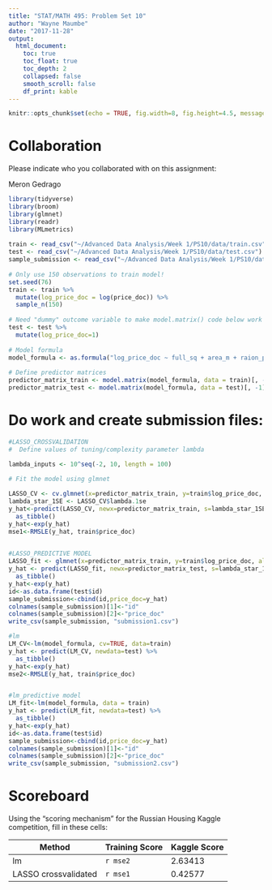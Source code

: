 ```yaml
---
title: "STAT/MATH 495: Problem Set 10"
author: "Wayne Maumbe"
date: "2017-11-28"
output:
  html_document:
    toc: true
    toc_float: true
    toc_depth: 2
    collapsed: false
    smooth_scroll: false
    df_print: kable
---
```

 
```r
knitr::opts_chunk$set(echo = TRUE, fig.width=8, fig.height=4.5, message=FALSE, warning = FALSE)
```
 
 
 
# Collaboration
 
Please indicate who you collaborated with on this assignment:
 
 Meron Gedrago
 

 
```r
library(tidyverse)
library(broom)
library(glmnet)
library(readr)
library(MLmetrics)
 
train <- read_csv("~/Advanced Data Analysis/Week 1/PS10/data/train.csv")
test <- read_csv("~/Advanced Data Analysis/Week 1/PS10/data/test.csv")
sample_submission <- read_csv("~/Advanced Data Analysis/Week 1/PS10/data/sample_submission.csv")
 
# Only use 150 observations to train model!
set.seed(76)
train <- train %>%
  mutate(log_price_doc = log(price_doc)) %>%
  sample_n(150)
 
# Need "dummy" outcome variable to make model.matrix() code below work
test <- test %>%
  mutate(log_price_doc=1)
 
# Model formula
model_formula <- as.formula("log_price_doc ~ full_sq + area_m + raion_popul + green_zone_part + indust_part + children_preschool + preschool_education_centers_raion + children_school + school_education_centers_raion + school_education_centers_top_20_raion + healthcare_centers_raion + university_top_20_raion + sport_objects_raion + additional_education_raion + culture_objects_top_25 + culture_objects_top_25_raion + shopping_centers_raion + office_raion + thermal_power_plant_raion + incineration_raion + oil_chemistry_raion + radiation_raion + railroad_terminal_raion + big_market_raion + nuclear_reactor_raion + detention_facility_raion + full_all + male_f + female_f + young_all + young_male + young_female + work_all + work_male + work_female + ekder_all + ekder_male + ekder_female + ID_metro + metro_min_avto + metro_km_avto + kindergarten_km + school_km + park_km + green_zone_km + industrial_km + water_treatment_km + cemetery_km + incineration_km + railroad_station_avto_km + railroad_station_avto_min + ID_railroad_station_avto + public_transport_station_km + public_transport_station_min_walk + water_km + water_1line + mkad_km + ttk_km + sadovoe_km + bulvar_ring_km + kremlin_km + big_road1_km + ID_big_road1 + big_road1_1line + big_road2_km + ID_big_road2 + railroad_km + railroad_1line + zd_vokzaly_avto_km + ID_railroad_terminal + bus_terminal_avto_km + ID_bus_terminal + oil_chemistry_km + nuclear_reactor_km + radiation_km + power_transmission_line_km + thermal_power_plant_km + ts_km + big_market_km + market_shop_km + fitness_km + swim_pool_km + ice_rink_km + stadium_km + basketball_km + hospice_morgue_km + detention_facility_km + public_healthcare_km + university_km + workplaces_km + shopping_centers_km + office_km + additional_education_km + preschool_km + big_church_km + church_synagogue_km + mosque_km + theater_km + museum_km + exhibition_km + catering_km + green_part_500 + prom_part_500 + office_count_500 + office_sqm_500 + trc_count_500 + trc_sqm_500")
 
# Define predictor matrices
predictor_matrix_train <- model.matrix(model_formula, data = train)[, -1]
predictor_matrix_test <- model.matrix(model_formula, data = test)[, -1]
```
 
 
# Do work and create submission files:
 
```r
#LASSO_CROSSVALIDATION
#  Define values of tuning/complexity parameter lambda

lambda_inputs <- 10^seq(-2, 10, length = 100)
 
# Fit the model using glmnet

LASSO_CV <- cv.glmnet(x=predictor_matrix_train, y=train$log_price_doc, alpha=1, lambda=lambda_inputs)
lambda_star_1SE <- LASSO_CV$lambda.1se
y_hat<-predict(LASSO_CV, newx=predictor_matrix_train, s=lambda_star_1SE) %>%
  as_tibble()
y_hat<-exp(y_hat)
mse1<-RMSLE(y_hat, train$price_doc)

 
#LASSO_PREDICTIVE MODEL
LASSO_fit <- glmnet(x=predictor_matrix_train, y=train$log_price_doc, alpha = 1, lambda = lambda_inputs)
y_hat <- predict(LASSO_fit, newx=predictor_matrix_test, s=lambda_star_1SE) %>%
  as_tibble()
y_hat<-exp(y_hat)
id<-as.data.frame(test$id) 
sample_submission<-cbind(id,price_doc=y_hat)
colnames(sample_submission)[1]<-"id"
colnames(sample_submission)[2]<-"price_doc"
write_csv(sample_submission, "submission1.csv")

#lm
LM_CV<-lm(model_formula, cv=TRUE, data=train)
y_hat <- predict(LM_CV, newdata=test) %>%
  as_tibble()
y_hat<-exp(y_hat)
mse2<-RMSLE(y_hat, train$price_doc)


#lm_predictive model
LM_fit<-lm(model_formula, data = train)
y_hat <- predict(LM_fit, newdata=test) %>%
  as_tibble()
y_hat<-exp(y_hat)
id<-as.data.frame(test$id) 
sample_submission<-cbind(id,price_doc=y_hat)
colnames(sample_submission)[1]<-"id"
colnames(sample_submission)[2]<-"price_doc"
write_csv(sample_submission, "submission2.csv")

```
 
 
 
 
 
# Scoreboard
 
Using the "scoring mechanism" for the Russian Housing Kaggle competition, fill
in these cells:
 
 
Method                | Training Score  | Kaggle Score
--------------------- | -------------   | -------------
lm                    |    `r mse2`     | 2.63413
LASSO crossvalidated  |    `r mse1`     | 0.42577